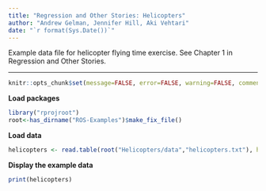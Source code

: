 ```yaml
---
title: "Regression and Other Stories: Helicopters"
author: "Andrew Gelman, Jennifer Hill, Aki Vehtari"
date: "`r format(Sys.Date())`"
---
```

Example data file for helicopter flying time exercise. See Chapter
1 in Regression and Other Stories.

-------------


```r
knitr::opts_chunk$set(message=FALSE, error=FALSE, warning=FALSE, comment=NA)
```

**Load packages**

```r
library("rprojroot")
root<-has_dirname("ROS-Examples")$make_fix_file()
```

**Load data**

```r
helicopters <- read.table(root("Helicopters/data","helicopters.txt"), header=TRUE)
```

**Display the example data**

```r
print(helicopters)
```

